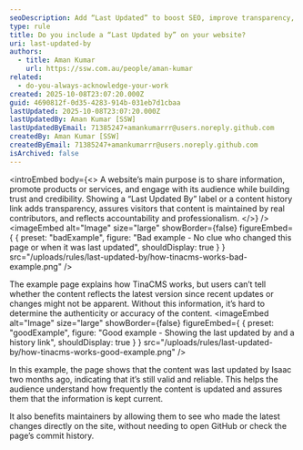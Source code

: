 ```yaml
---
seoDescription: Add “Last Updated” to boost SEO, improve transparency, and build trust by showing your content is current and well-maintained.
type: rule
title: Do you include a “Last Updated by” on your website?
uri: last-updated-by
authors:
  - title: Aman Kumar
    url: https://ssw.com.au/people/aman-kumar
related:
  - do-you-always-acknowledge-your-work
created: 2025-10-08T23:07:20.000Z
guid: 4690812f-0d35-4283-914b-031eb7d1cbaa
lastUpdated: 2025-10-08T23:07:20.000Z
lastUpdatedBy: Aman Kumar [SSW]
lastUpdatedByEmail: 71385247+amankumarrr@users.noreply.github.com
createdBy: Aman Kumar [SSW]
createdByEmail: 71385247+amankumarrr@users.noreply.github.com
isArchived: false
---
```


<introEmbed
  body={<>
A website’s main purpose is to share information, promote products or services, and engage with its audience while building trust and credibility. Showing a “Last Updated By” label or a content history link adds transparency, assures visitors that content is maintained by real contributors, and reflects accountability and professionalism.
  </>}
/>
<imageEmbed
  alt="Image"
  size="large"
  showBorder={false}
  figureEmbed={ {
    preset: "badExample",
    figure: "Bad example - No clue who changed this page or when it was last updated",
    shouldDisplay: true
  } }
  src="/uploads/rules/last-updated-by/how-tinacms-works-bad-example.png"
/>

The example page explains how TinaCMS works, but users can’t tell whether the content reflects the latest version since recent updates or changes might not be apparent. Without this information, it’s hard to determine the authenticity or accuracy of the content.
<imageEmbed
  alt="Image"
  size="large"
  showBorder={false}
  figureEmbed={ {
    preset: "goodExample",
    figure: "Good example - Showing the last updated by and a history link",
    shouldDisplay: true
  } }
  src="/uploads/rules/last-updated-by/how-tinacms-works-good-example.png"
/>

In this example, the page shows that the content was last updated by Isaac two months ago, indicating that it’s still valid and reliable. This helps the audience understand how frequently the content is updated and assures them that the information is kept current.

It also benefits maintainers by allowing them to see who made the latest changes directly on the site, without needing to open GitHub or check the page’s commit history.

